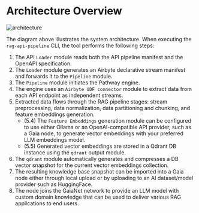 # Architecture Overview

![architecture](https://raw.githubusercontent.com/raid-guild/gaianet-rag-api-pipeline/72403cc4503ce65da4e737eb8f68c03aa5772f44/architecture.png)

The diagram above illustrates the system architecture. When executing the `rag-api-pipeline` CLI, the tool performs the following steps:

1. The API `Loader` module reads both the API pipeline manifest and the OpenAPI specification.
2. The `Loader` module generates an Airbyte declarative stream manifest and forwards it to the `Pipeline` module.
3. The `Pipeline` module initiates the Pathway engine.
4. The engine uses an `Airbyte UDF connector` module to extract data from each API endpoint as independent streams.
5. Extracted data flows through the RAG pipeline stages: stream preprocessing, data normalization, data partitioning and chunking, and feature embeddings generation.
    - (5.4) The `Feature Embeddings` generation module can be configured to use either Ollama or an OpenAI-compatible API provider, such as a Gaia node, to generate vector embeddings with your preferred LLM embeddings model.
    - (5.5) Generated vector embeddings are stored in a Qdrant DB instance using the `qdrant` output module.
6. The `qdrant` module automatically generates and compresses a DB vector snapshot for the current vector embeddings collection.
7. The resulting knowledge base snapshot can be imported into a Gaia node either through local upload or by uploading to an AI dataset/model provider such as HuggingFace.
8. The node joins the GaiaNet network to provide an LLM model with custom domain knowledge that can be used to deliver various RAG applications to end users.